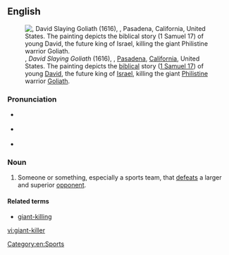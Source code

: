 ==English==
{{was wotd|2016|May|25}}
[[File:David Slaying Goliath by Peter Paul Rubens.jpg|thumb|{{w|Peter Paul Rubens}}, ''David Slaying Goliath'' (1616), {{w|Norton Simon Museum}}, [[Pasadena]], [[California]], United States. The painting depicts the [[biblical]] story ([[w:Books of Samuel|1 Samuel 17]]) of young [[David]], the future king of [[Israel]], killing the giant [[Philistine]] warrior [[Goliath]].]]

===Pronunciation===
* {{a|RP}} {{IPA|/ˈdʒaɪənt ˈkɪlə(ɹ)/|lang=en}}
* {{a|GA}} {{IPA|/ˈdʒaɪənt ˈkɪlɚ/|lang=en}}
* {{hyphenation|gi|ant kil|ler|lang=en}}

===Noun===
{{en-noun|head=[[giant]]-[[killer]]}}

# Someone or something, especially a sports team, that [[defeat]]s a larger and superior [[opponent]].

====Related terms====
* [[giant-killing]]

[[Category:en:Sports]]

[[vi:giant-killer]]